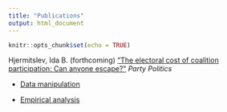 ```yaml
---
title: "Publications"
output: html_document
---
```


```r
knitr::opts_chunk$set(echo = TRUE)
```


Hjermitslev, Ida B. (forthcoming) ["The electoral cost of coalition participation: Can anyone escape?"](http://journals.sagepub.com/doi/abs/10.1177/1354068818794216) *Party Politics*
  
  * [Data manipulation](files/ElectoralCostData.R)
  
  * [Empirical analysis](files/ElectoralCostAnalysis.R)
  
  
